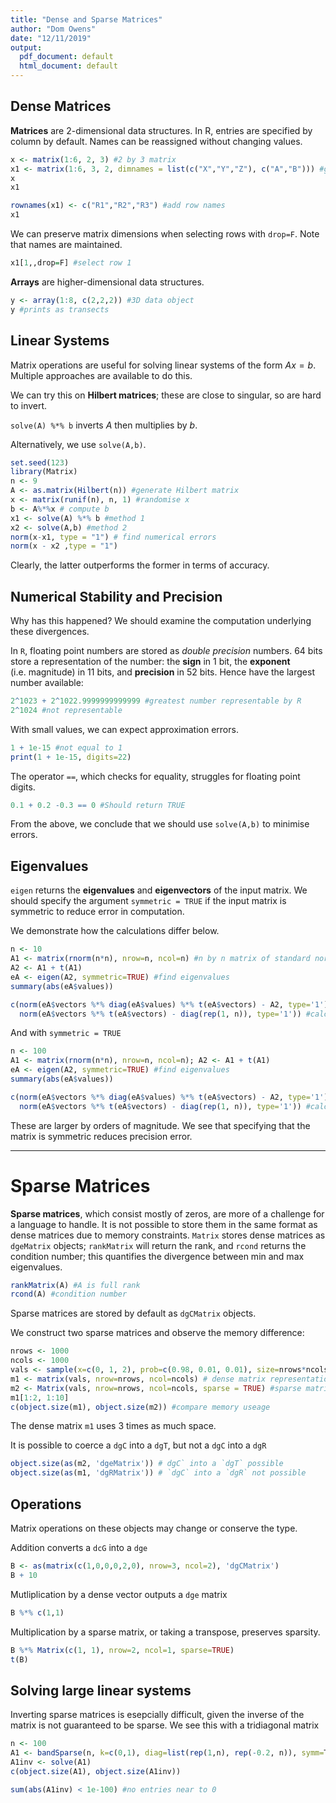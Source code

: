 ```yaml
---
title: "Dense and Sparse Matrices"
author: "Dom Owens"
date: "12/11/2019"
output:
  pdf_document: default
  html_document: default
---
```


## Dense Matrices

**Matrices** are 2-dimensional data structures. In R, entries are specified by column by default. Names can be reassigned without changing values.

```r
x <- matrix(1:6, 2, 3) #2 by 3 matrix
x1 <- matrix(1:6, 3, 2, dimnames = list(c("X","Y","Z"), c("A","B"))) #give names to rows and columns 
x
x1
```
```r
rownames(x1) <- c("R1","R2","R3") #add row names
x1
```

We can preserve matrix dimensions when selecting rows with `drop=F`. Note that names are maintained.
```r
x1[1,,drop=F] #select row 1
```


**Arrays** are higher-dimensional data structures.
```r
y <- array(1:8, c(2,2,2)) #3D data object
y #prints as transects
```

## Linear Systems

Matrix operations are useful for solving linear systems of the form $Ax=b$. Multiple approaches are available to do this.

We can try this on **Hilbert matrices**; these are close to singular, so are hard to invert.

`solve(A) %*% b` inverts $A$ then multiplies by $b$.

Alternatively, we use `solve(A,b)`.

```r
set.seed(123)
library(Matrix)
n <- 9
A <- as.matrix(Hilbert(n)) #generate Hilbert matrix
x <- matrix(runif(n), n, 1) #randomise x
b <- A%*%x # compute b
x1 <- solve(A) %*% b #method 1
x2 <- solve(A,b) #method 2
norm(x-x1, type = "1") # find numerical errors
norm(x - x2 ,type = "1")
```

Clearly, the latter outperforms the former in terms of accuracy.


## Numerical Stability and Precision

Why has this happened? We should examine the computation underlying these divergences.

In `R`, floating point numbers are stored as *double precision* numbers. 64 bits store a representation of the number: the **sign** in 1 bit, the **exponent** (i.e. magnitude) in 11 bits, and **precision** in 52 bits.
Hence have the largest number available:
```r
2^1023 + 2^1022.9999999999999 #greatest number representable by R
2^1024 #not representable
```

With small values, we can expect approximation errors.
```r
1 + 1e-15 #not equal to 1
print(1 + 1e-15, digits=22)
```

The operator `==`, which checks for equality, struggles for floating point digits.
```r
0.1 + 0.2 -0.3 == 0 #Should return TRUE
```

From the above, we conclude that we should use `solve(A,b)` to minimise errors.


## Eigenvalues

`eigen` returns the **eigenvalues** and **eigenvectors** of the input matrix. We should specify the argument `symmetric = TRUE` if the input matrix is symmetric to reduce error in computation.

We demonstrate how the calculations differ below.

```r
n <- 10
A1 <- matrix(rnorm(n*n), nrow=n, ncol=n) #n by n matrix of standard normal samples
A2 <- A1 + t(A1)
eA <- eigen(A2, symmetric=TRUE) #find eigenvalues
summary(abs(eA$values))
```
```r
c(norm(eA$vectors %*% diag(eA$values) %*% t(eA$vectors) - A2, type='1'), 
  norm(eA$vectors %*% t(eA$vectors) - diag(rep(1, n)), type='1')) #calculate divergence
```

And with `symmetric = TRUE`
```r
n <- 100
A1 <- matrix(rnorm(n*n), nrow=n, ncol=n); A2 <- A1 + t(A1)
eA <- eigen(A2, symmetric=TRUE) #find eigenvalues
summary(abs(eA$values))
```
```r
c(norm(eA$vectors %*% diag(eA$values) %*% t(eA$vectors) - A2, type='1'),
  norm(eA$vectors %*% t(eA$vectors) - diag(rep(1, n)), type='1')) #calculate divergences
```

These are larger by orders of magnitude. We see that specifying that the matrix is symmetric reduces precision error.

-----------------------------------------------------------------------------------
# Sparse Matrices


**Sparse matrices**, which consist mostly of zeros, are more of a challenge for a language to handle. It is not possible to store them in the same format as dense matrices due to memory constraints.
`Matrix` stores dense matrices as `dgeMatrix` objects; `rankMatrix` will return the rank, and `rcond` returns the condition number; this quantifies the divergence between min and max eigenvalues.

```r
rankMatrix(A) #A is full rank
rcond(A) #condition number
```

Sparse matrices are stored by default as `dgCMatrix` objects.

We construct two sparse matrices and observe the memory difference:
```r
nrows <- 1000
ncols <- 1000
vals <- sample(x=c(0, 1, 2), prob=c(0.98, 0.01, 0.01), size=nrows*ncols, replace=TRUE) #sample 1000*1000, mostly 0s
m1 <- matrix(vals, nrow=nrows, ncol=ncols) # dense matrix representation
m2 <- Matrix(vals, nrow=nrows, ncol=ncols, sparse = TRUE) #sparse matrix representation
m1[1:2, 1:10]
c(object.size(m1), object.size(m2)) #compare memory useage
```
The dense matrix `m1` uses 3 times as much space.

It is possible to coerce a `dgC` into a `dgT`, but not a `dgC` into a `dgR`
```r
object.size(as(m2, 'dgeMatrix')) # dgC` into a `dgT` possible
object.size(as(m1, 'dgRMatrix')) # `dgC` into a `dgR` not possible
```

## Operations

Matrix operations on these objects may change or conserve the type.

Addition converts a `dcG` into a `dge`

```r
B <- as(matrix(c(1,0,0,0,2,0), nrow=3, ncol=2), 'dgCMatrix')
B + 10
```

Mutliplication by a dense vector outputs a `dge` matrix
```r
B %*% c(1,1)
```
Multiplication by a sparse matrix, or taking a transpose, preserves sparsity.
```r
B %*% Matrix(c(1, 1), nrow=2, ncol=1, sparse=TRUE)
t(B)
```


## Solving large linear systems

Inverting sparse matrices is esepcially difficult, given the inverse of the matrix is not guaranteed to be sparse.
We see this with a tridiagonal matrix
```r
n <- 100
A1 <- bandSparse(n, k=c(0,1), diag=list(rep(1,n), rep(-0.2, n)), symm=T) #Tridiagonal
A1inv <- solve(A1)
c(object.size(A1), object.size(A1inv))

sum(abs(A1inv) < 1e-100) #no entries near to 0
```





